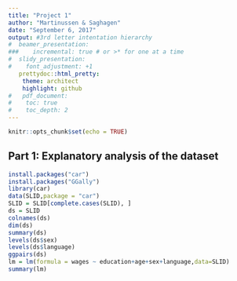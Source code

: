 ```yaml
---
title: "Project 1"
author: "Martinussen & Saghagen"
date: "September 6, 2017"
output: #3rd letter intentation hierarchy
#  beamer_presentation:
###    incremental: true # or >* for one at a time
#  slidy_presentation:
#    font_adjustment: +1  
   prettydoc::html_pretty:
    theme: architect
    highlight: github
#   pdf_document:
#    toc: true
#    toc_depth: 2
---
```


```r
knitr::opts_chunk$set(echo = TRUE)
```

## Part 1: Explanatory analysis of the dataset 

```r
install.packages("car")
install.packages("GGally")
library(car)
data(SLID,package = "car")
SLID = SLID[complete.cases(SLID), ]
ds = SLID
colnames(ds)
dim(ds)
summary(ds)
levels(ds$sex)
levels(ds$language)
ggpairs(ds)
lm = lm(formula = wages ~ education+age+sex+language,data=SLID)
summary(lm)
```

